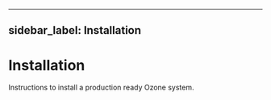 
---
sidebar_label: Installation
---

# Installation


Instructions to install a production ready Ozone system.

<DocCardList/>
